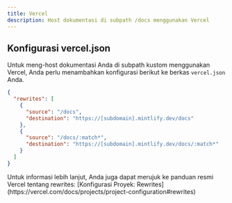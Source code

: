 ```yaml
---
title: Vercel
description: Host dokumentasi di subpath /docs menggunakan Vercel
---
```


## Konfigurasi vercel.json

Untuk meng-host dokumentasi Anda di subpath kustom menggunakan Vercel, Anda perlu menambahkan konfigurasi berikut ke berkas `vercel.json` Anda.

```json
{
  "rewrites": [
    {
      "source": "/docs",
      "destination": "https://[subdomain].mintlify.dev/docs"
    },
    {
      "source": "/docs/:match*",
      "destination": "https://[subdomain].mintlify.dev/docs/:match*"
    }
  ]
}
```

<Note>
  Untuk informasi lebih lanjut, Anda juga dapat merujuk ke panduan resmi Vercel tentang rewrites: [Konfigurasi Proyek: Rewrites](https://vercel.com/docs/projects/project-configuration#rewrites)
</Note>

